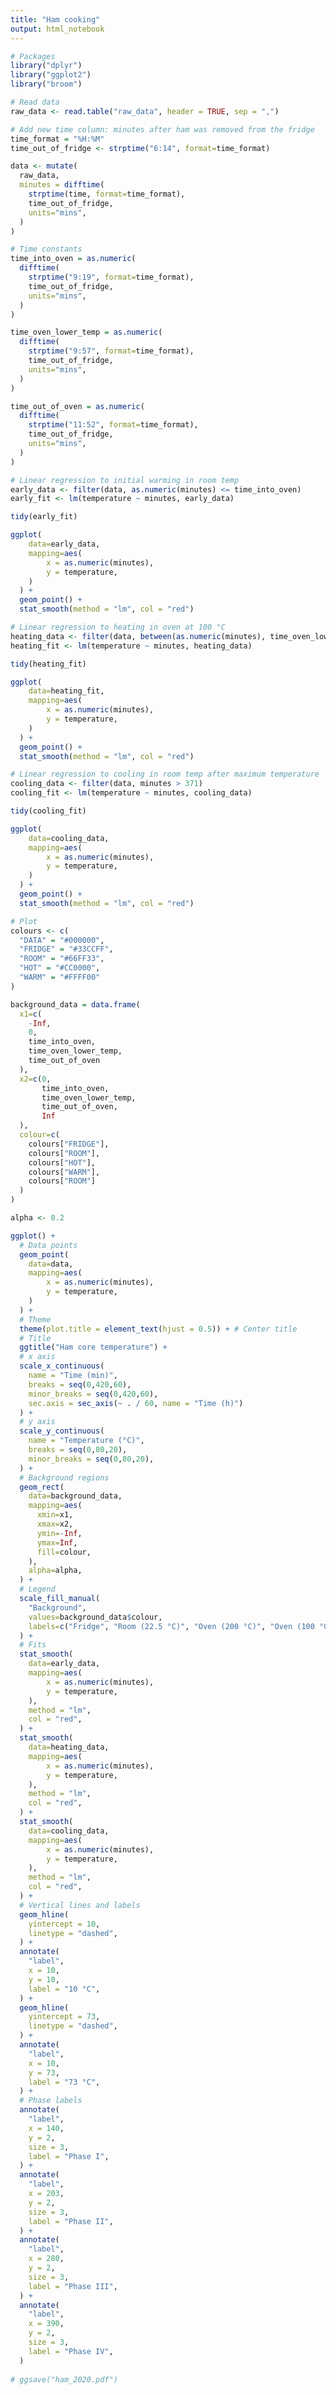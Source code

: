 ---
title: "Ham cooking"
output: html_notebook
---

```{r}
# Packages
library("dplyr")
library("ggplot2")
library("broom")
```

```{r}
# Read data
raw_data <- read.table("raw_data", header = TRUE, sep = ",")

# Add new time column: minutes after ham was removed from the fridge
time_format = "%H:%M"
time_out_of_fridge <- strptime("6:14", format=time_format)

data <- mutate(
  raw_data,
  minutes = difftime(
    strptime(time, format=time_format),
    time_out_of_fridge,
    units="mins",
  )
)

# Time constants
time_into_oven = as.numeric(
  difftime(
    strptime("9:19", format=time_format), 
    time_out_of_fridge, 
    units="mins",
  )
)

time_oven_lower_temp = as.numeric(
  difftime(
    strptime("9:57", format=time_format), 
    time_out_of_fridge, 
    units="mins",
  )
)

time_out_of_oven = as.numeric(
  difftime(
    strptime("11:52", format=time_format), 
    time_out_of_fridge, 
    units="mins",
  )
)

```

```{r}
# Linear regression to initial warming in room temp
early_data <- filter(data, as.numeric(minutes) <= time_into_oven)
early_fit <- lm(temperature ~ minutes, early_data)

tidy(early_fit)

ggplot(
    data=early_data, 
    mapping=aes(
        x = as.numeric(minutes),
        y = temperature, 
    )
  ) +
  geom_point() +
  stat_smooth(method = "lm", col = "red") 
```

```{r}
# Linear regression to heating in oven at 100 °C
heating_data <- filter(data, between(as.numeric(minutes), time_oven_lower_temp, time_out_of_oven))
heating_fit <- lm(temperature ~ minutes, heating_data)

tidy(heating_fit)

ggplot(
    data=heating_fit, 
    mapping=aes(
        x = as.numeric(minutes),
        y = temperature, 
    )
  ) +
  geom_point() +
  stat_smooth(method = "lm", col = "red") 
```
```{r}
# Linear regression to cooling in room temp after maximum temperature
cooling_data <- filter(data, minutes > 371)
cooling_fit <- lm(temperature ~ minutes, cooling_data)

tidy(cooling_fit)

ggplot(
    data=cooling_data, 
    mapping=aes(
        x = as.numeric(minutes),
        y = temperature, 
    )
  ) +
  geom_point() +
  stat_smooth(method = "lm", col = "red") 
```

```{r}
# Plot
colours <- c(
  "DATA" = "#000000", 
  "FRIDGE" = "#33CCFF",
  "ROOM" = "#66FF33",
  "HOT" = "#CC0000",
  "WARM" = "#FFFF00"
)

background_data = data.frame(
  x1=c(
    -Inf,
    0,
    time_into_oven,
    time_oven_lower_temp,
    time_out_of_oven
  ),
  x2=c(0,
       time_into_oven,
       time_oven_lower_temp,
       time_out_of_oven,
       Inf
  ),
  colour=c(
    colours["FRIDGE"],
    colours["ROOM"],
    colours["HOT"],
    colours["WARM"],
    colours["ROOM"]
  )
)

alpha <- 0.2

ggplot() +
  # Data points
  geom_point(
    data=data, 
    mapping=aes(
        x = as.numeric(minutes),
        y = temperature, 
    )
  ) +
  # Theme
  theme(plot.title = element_text(hjust = 0.5)) + # Center title
  # Title
  ggtitle("Ham core temperature") +
  # x axis
  scale_x_continuous(
    name = "Time (min)",
    breaks = seq(0,420,60),
    minor_breaks = seq(0,420,60),
    sec.axis = sec_axis(~ . / 60, name = "Time (h)")
  ) +
  # y axis
  scale_y_continuous(
    name = "Temperature (°C)",
    breaks = seq(0,80,20),
    minor_breaks = seq(0,80,20),
  ) +
  # Background regions
  geom_rect(
    data=background_data,
    mapping=aes(
      xmin=x1,
      xmax=x2,
      ymin=-Inf,
      ymax=Inf,
      fill=colour,
    ),
    alpha=alpha,
  ) + 
  # Legend
  scale_fill_manual(
    "Background", 
    values=background_data$colour, 
    labels=c("Fridge", "Room (22.5 °C)", "Oven (200 °C)", "Oven (100 °C)", "Room (22.5 °C)"),
  ) +
  # Fits
  stat_smooth(
    data=early_data,
    mapping=aes(
        x = as.numeric(minutes),
        y = temperature, 
    ),
    method = "lm", 
    col = "red",
  ) +
  stat_smooth(
    data=heating_data,
    mapping=aes(
        x = as.numeric(minutes),
        y = temperature, 
    ),
    method = "lm", 
    col = "red",
  ) +
  stat_smooth(
    data=cooling_data,
    mapping=aes(
        x = as.numeric(minutes),
        y = temperature, 
    ),
    method = "lm", 
    col = "red",
  ) +
  # Vertical lines and labels
  geom_hline(
    yintercept = 10,
    linetype = "dashed",
  ) +
  annotate(
    "label", 
    x = 10, 
    y = 10, 
    label = "10 °C",
  ) +
  geom_hline(
    yintercept = 73,
    linetype = "dashed",
  ) +
  annotate(
    "label", 
    x = 10, 
    y = 73, 
    label = "73 °C",
  ) +
  # Phase labels
  annotate(
    "label", 
    x = 140, 
    y = 2, 
    size = 3,
    label = "Phase I",
  ) +
  annotate(
    "label", 
    x = 203, 
    y = 2, 
    size = 3,
    label = "Phase II",
  ) +
  annotate(
    "label", 
    x = 280, 
    y = 2, 
    size = 3,
    label = "Phase III",
  ) +
  annotate(
    "label", 
    x = 390, 
    y = 2, 
    size = 3,
    label = "Phase IV",
  )
  
# ggsave("ham_2020.pdf")
```